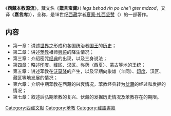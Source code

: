 {{unreferenced|time=2011-10-13T02:20:36+00:00}}
{{Expert|time=2011-12-23}}
《'''西藏本教源流'''》，藏文名《'''箴言宝藏'''》（{{藏|ལེགས་བཤད་རིན་པོ་ཆེའི་གཏེར་མཛོད།}} ''legs bshad rin po che'i gter mdzod''，又译《'''嘉言库'''》），全称{{藏|{{span-tt|ལེགས་བཤད་རིན་པོ་ཆེའི་གཏེར་མཛོད་དཔྱོད་ལྡན་དགའ་བའི་ཆར་ཞེས་བྱ་བ་བཞུགས་སོ།|legs bshad rin po che'i gter mdzod dpyod ldan dga' ba'i char zhes bya ba bzhugs so}}}}，是18世纪[[西藏|西藏]]学者[[夏察·扎西坚赞|夏察·扎西坚赞]]（{{藏|{{span-tt|ཤར་རྫ་བཀྲ་ཤིས་རྒྱལ་མཚན|shar rdza bkra shis rgyal mtshan}}}}）的一部著作。

==内容==
*第一章：讲述[[世界|世界]]之形成和各国统治者[[国王|国王]]的[[历史|历史]]；
*第二章：讲述[[苯教|苯教]]祖师[[興饒|興饒]]的降生情况；
*第三章：介绍密咒[[经典|经典]]的出现，以及三身说法；
*第四章：略述[[印度|印度]]、[[藏区|藏区]]、[[中原|汉区]]、弥药（[[西夏|西夏]]）、[[蒙古|蒙古]]等地的王统；
*第五章：讲述苯教在[[沃莫隆|沃莫隆]]的产生，以及早期向象雄（羊同）、[[印度|印度]]、汉区、藏区等地发展的情况；
*第六章：介绍中期苯教在西藏的兴衰情况，苯教经典转为[[伏藏|伏藏]]的经过和发掘的情况；
*第七章：叙述后弘期苯教的复兴、伏藏的发掘历史情况及苯教存在的期限。

[[Category:西藏文献|Category:西藏文献]]
[[Category:苯教|Category:苯教]]
[[Category:藏語書籍|Category:藏語書籍]]